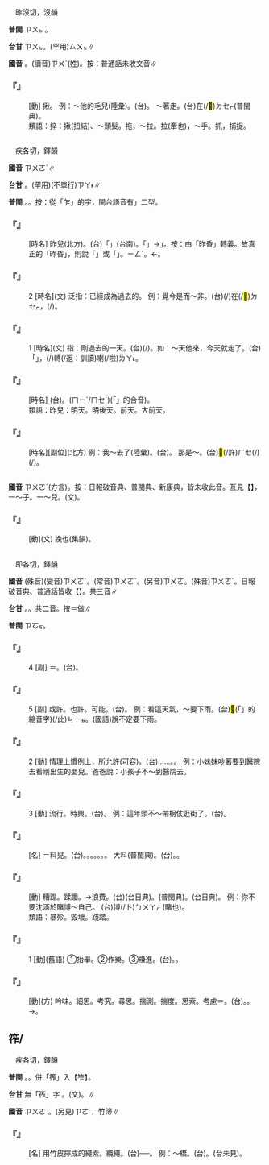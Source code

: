 
=={{ruby|捽|ㄗㄨㄛˊ}}==

　昨沒切，沒韻

'''普閩''' <rt>ㄗㄨㆵ ͘</rt>。

'''台甘''' <rt>ㄗㄨㆵ</rt>。(罕用)<rt>ㄙㄨㆵ</rt>∥

'''國音''' {{ruby|(語)|ㄗㄨㄛˊ}}。(讀音)<rt>ㄗㄨˊ</rt>{{ruby|。|ㄗㄜˊ}}(姓){{ruby|。|ㄘㄟˋ }}。按：普通話未收文音∥

    

==='''『{{ruby|捽|ㄗㄨㄛˊ}}』'''===
: [動] 揪。 例：～他的毛兒(陸彙)。(台){{ruby|<mark>&#xffca6;</mark>|ㄎㄧㄨˋ/ㄘㄨㄚㆷ}}{{ruby|伊|ㄧ}}{{ruby|丌|ㆤ}}{{ruby|頭|ㄊㄠˊ}}{{ruby|毛|ㄇㆦ/ㄇㆭˊ}}。 ～著走。(台){{ruby|<mark>&#xffca6;</mark>|ㄎㄧㄨˋ}}在(/<mark>&#xf9549;</mark>)<rt>ㄉㆤㆷ</rt>{{ruby|行|ㄍㄧㆩˊ}}(普閩典)。
:類語：捽：揪(扭結)、～頭髮。拖，～拉。拉(牽也)，～手。抓，捕捉。
:
    

=={{ruby|昨|ㄗㄨㄛˊ}}==

　疾各切，鐸韻

'''國音''' <rt>ㄗㄨㄛˊ</rt>∥

'''台甘''' {{ruby|(文)|ㄗㆦㆶ ͘}}。{{ruby|(語)|ㄗㄜㆷ ͘}}(罕用)(不單行)<rt>ㄗㄚ˫</rt>∥

'''普閩''' {{ruby|(文)|ㄗㆦㆶ ͘}}。{{ruby|(白)|ㄗㄚㆷ ͘}}{{ruby|、|ㄗㄚ˫}}{{ruby|、|ㄗㄜㆷ ͘}}。按：從「乍」的字，閩台語音有{{ruby|「|ㄗㄚ}}{{ruby|、|ㄗㄜㆷ}}」二型。

    

==='''『{{ruby|昨|ㄗㄨㄛˊ}}{{ruby|天|ㄊㄧㄢ}}』'''===
: [時名] 昨兒(北方)。(台){{ruby|昨|ㄗㄚ˫}}「{{ruby|下|ㆤ˫}}」{{ruby|日|ㆢㄧㆵ ͘/ㄌㄧㆵ ͘}}(台南)。「{{ruby|昨|ㄗㄚ˫}}{{ruby|昏|ㄏㆭ}}」→{{ruby|「|ㄗㄤˊ}}」。按：由「昨昏」轉義。故真正的「昨昏」，則說「{{ruby|昨|ㄗㄚ˫}}{{ruby|下|ㆤ˫}}{{ruby|昏|ㄏㆭ}}」或「{{ruby|昨|ㄗㄚ˫}}{{ruby|昏|ㄏㆭ}}{{ruby|暗|ㆰ˪}}」。{{ruby|→|ㄗㄤˊ}}<rt>ㄧㄥˊ</rt>。←{{ruby|昨|ㄗㄚ˫}}{{ruby|下|ㆤ˫}}{{ruby|昏|ㄏㆭ}}。
    

==='''『{{ruby|昨|ㄗㄨㄛˊ}}』'''===
:2  [時名](文) 泛指：已經成為過去的。 例：覺今是而～非。(台){{ruby|覺|ㄍㄚㆶ}}{{ruby|悟|ㆣㆦ˫}}(/{{ruby|醒|ㄑㆪˋ/ㄘㆥˋ}}{{ruby|悟|ㆣㆦ˫}}){{ruby|現|ㄏㄧㄢ˪}}{{ruby|在|ㄗㄞ˫}}在(/<mark>&#xf9549;</mark>)<rt>ㄉㆤㆷ</rt>{{ruby|做|ㄗㄨㆤ˪/ㄗㄜ˪}}{{ruby|丌|ㆤ}}{{ruby|較|ㄎㄚㆷ}}{{ruby|著|ㄉㄧㄜㆷ ͘}}，{{ruby|以|ㄧˋ}}{{ruby|前|ㄐㄧㄥˊ}}{{ruby|所|ㄙㆦˋ}}{{ruby|做|ㄗㄜ˪/ㄗㄨㆤ˪}}(/{{ruby|經|ㄍㄧㄥ}}{{ruby|驗|ㆣㄧㆰ˫}}){{ruby|丌|ㆤ}}{{ruby|攏|ㄌㆲˋ}}{{ruby|錯|ㄘㄜ˪}}。
    

==='''『{{ruby|昨|ㄗㄨㄛˊ}}』'''===
:1  [時名](文) 指：剛過去的一天。(台){{ruby|昨|ㄗㄚ˫}}{{ruby|日|ㆢㄧㆵ ͘/ㄌㄧㆵ ͘}}(/{{ruby|前|ㄐㄧㄢˊ/ㄐㄧㄥˊ}}{{ruby|一|ㄐㄧㆵ ͘}}{{ruby|日|ㆢㄧㆵ ͘/ㄌㄧㆵ ͘}})。如：～天他來，今天就走了。(台){{ruby|伊|ㄧ}}{{ruby|昨|ㄗㄚ˫}}「{{ruby|下|ㆤ˫}}」{{ruby|日|ㆢㄧㆵ ͘/ㄌㄧㆵ ͘}}{{ruby|來|ㄌㄞˊ}}，{{ruby|今|ㄍㄧㄣ}}{{ruby|仔|ㄚ}}{{ruby|日|ㆢㄧㆵ ͘/ㄌㄧㆵ ͘}}{{ruby|著|ㄉㄧㄜㆷ}}(/{{ruby|都|ㄉㄜ˫}})轉(/返：訓讀){{ruby|·|ㄉㆭˋ}}{{ruby|去|·ㄎㄧ˪}}喇(/啦)<rt>ㄌㄚ˪</rt>。
    

==='''『{{ruby|昨|ㄗㄨㄛˊ}}{{ruby|兒|ㄦ}}{{ruby|晚|ㄨㄢˇ}}{{ruby|上|·ㄕㄤˋ}}』'''===
: [時名] (台){{ruby|昨|ㄗㄚ˫}}{{ruby|昏|ㄏㆭ}}{{ruby|暗|ㆰ˪}}{{ruby|頭|ㄊㄠˊ}}{{ruby|仔|ㄚ}}。{{ruby|昨|ㄗㄚ˫}}{{ruby|昏|ㄏㆭ}}{{ruby|暝|ㄇㄧˊ/ㄇㆤˊ}}({{ruby|→|ㄗㄤˊ}}<rt>ㄇㄧˊ/ㄇㆤˊ</rt>)(「{{ruby|昨|ㄗㄚ˫}}{{ruby|昏|ㄏㆭ}}{{ruby|暝|ㄇㄧˊ/ㄇㆤˊ}}」的合音)。
:類語：昨兒：明天。明後天。前天。大前天。
:
    

==='''『{{ruby|昨|ㄗㄨㄛˊ}}{{ruby|兒|ㄦ}}』'''===
: [時名][副位](北方) 例：我～去了(陸彙)。(台){{ruby|我|ㆣㄨㄚˋ}}{{ruby|昨|ㄗㄚ˫}}{{ruby|昏|ㄏㆭ}}{{ruby|有|ㄨ˫}}{{ruby|去|ㄎㄧ˪}}。 那是～。(台)<mark>&#xf9dd4;</mark>(/許)<rt>ㄏㆤ</rt>{{ruby|是|ㄒㄧ˫}}{{ruby|昨|ㄗㄚ˫}}{{ruby|丌|ㆤ}}{{ruby|日|ㆢㄧㆵ ͘/ㄌㄧㆵ ͘}}{{ruby|丌|ㆤ}}{{ruby|載|ㄉㄞ˫}}(/{{ruby|戴|ㄉㄞ˪}}){{ruby|事|ㄐㄧ˪}}(/{{ruby|事|ㄉㄞ˫}}{{ruby|情|ㄐㄧ˪}})。
    

=={{ruby|撮|ㄗㄨㄛˊ}}==



'''國音''' <rt>ㄗㄨㄛˊ</rt>(方言)。按：日報破音典、普閩典、新康典，皆未收此音。互見【{{ruby|撮|ㄗㄨㄛˇ}}】，一～子。一～兒。{{ruby|撮|ㄘㄨㄛ}}{{ruby|(語)|ㄘㄨㄛˋ}}(文)。

    

==='''『{{ruby|撮|ㄗㄨㄛˊ}}』'''===
: [動](文) 挽也(集韻)。
    

=={{ruby|作|ㄗㄨㄛˊ}}==

　即各切，鐸韻

'''國音''' (殊音)(變音)<rt>ㄗㄨㄛˊ</rt>。(常音)<rt>ㄗㄨㄛˋ</rt>。(另音)<rt>ㄗㄨㄛ</rt>。(殊音)<rt>ㄗㄨㄛˊ</rt>。日報破音典、普通話皆收【{{ruby|作|ㄗㄨㄛˋ}}{{ruby|、|ㄗㄨㄛ}}{{ruby|、|ㄗㄨㄛˊ}}】。共三音∥

'''台甘''' {{ruby|(文)|ㄗㆦㆶ}}。{{ruby|(語)|ㄗㄜㆷ}}。共二音。按{{ruby|：|ㄗㄜ˪}}＝做∥

'''普閩''' <rt>ㄗㆦㆶ</rt>。

    

==='''『{{ruby|作|ㄗㄨㄛˊ}}{{ruby|興|·ㄒㄧㄥˋ}}』'''===
:4  [副] ＝{{ruby|索|ㄙㄨㄛˇ}}{{ruby|興|·ㄒㄧㄥˋ}}。(台){{ruby|印|ㄧㄣ˪}}{{ruby|信|ㄒㄧㄣˋ}}。
    

==='''『{{ruby|作|ㄗㄨㄛˊ}}{{ruby|興|·ㄒㄧㄥˋ}}』'''===
:5  [副] 或許。也許。可能。(台){{ruby|或|ㄧㄚㆷ ͘}}{{ruby|者|ㄐㄧㄚ˪}}。 例：看這天氣，～要下雨。(台){{ruby|看|ㄎㄨㆩ˪}}<mark>&#xffb50;</mark>(「{{ruby|此|ㄐㄧˋ}}{{ruby|一|ㄐㄧㆵ ͘}}」的縮音字)(/此)<rt>ㄐㄧㆵ</rt>{{ruby|號|ㄏㄜ˫}}{{ruby|天|ㄊㆪ}}{{ruby|氣|ㄎㄧ˪}}{{ruby|無|ㆠㄜˊ}}{{ruby|定|ㄉㄧㆩ˫}}{{ruby|著|ㄉㄧㄜㆷ ͘}}{{ruby|會|ㄨㆤ˫/ㆤ˫}}{{ruby|落|ㄌㄜㆷ ͘}}{{ruby|雨|ㄏㆦ˫}}。(國語)說不定要下雨。
    

==='''『{{ruby|作|ㄗㄨㄛˊ}}{{ruby|興|·ㄒㄧㄥˋ}}』'''===
:2  [動] 情理上慣例上，所允許(可容)。(台){{ruby|會|ㄨㆤ˫/ㆤ˫}}{{ruby|用|ㄧㆲ˫/ㄧㄥ˫}}{{ruby|得|ㄉㄧㆵ}}……。{{ruby|會|ㄨㆤ˫/ㆤ˫}}{{ruby|使|ㄙㄞˋ}}{{ruby|得|ㄉㄧㆵ}}。 例：小妹妹吵著要到醫院去看剛出生的嬰兒。爸爸說：小孩子不～到醫院去。
    

==='''『{{ruby|作|ㄗㄨㄛˊ}}{{ruby|興|·ㄒㄧㄥˋ}}』'''===
:3  [動] 流行。時興。(台){{ruby|時|ㄒㄧˊ}}{{ruby|行|ㄍㄧㆩˊ}}。 例：這年頭不～帶枴仗逛街了。(台){{ruby|近|ㄍㄨㄣ˫/ㄍㄧㄣ˫}}{{ruby|來|ㄌㄞˊ}}{{ruby|無|ㆠㄜˊ}}{{ruby|時|ㄒㄧˊ}}{{ruby|行|ㄍㄧㆩˊ}}{{ruby|<mark>&#xffb58;</mark>|ㆣㄧㄚㆷ}}{{ruby|枴|ㄍㄨㄞˋ}}{{ruby|仔|ㄚ}}{{ruby|遊|ㄧㄨˊ}}{{ruby|街|ㄍㄨㆤ/ㄍㆤ}}。
    

==='''『{{ruby|作|ㄗㄨㄛˊ}}{{ruby|料|ㄌㄧㄠˋ}}{{ruby|兒|ㄦ}}』'''===
: [名] ＝{{ruby|佐|ㄗㄨㄛˇ}}料兒。(台){{ruby|調|ㄉㄧㄠˊ}}{{ruby|和|ㄏㄜ˫}}{{ruby|滋|ㄗㄨ}}{{ruby|味|ㆠㄧ˫}}{{ruby|丌|ㆤ}}{{ruby|油|ㄧㄨˊ}}。{{ruby|鹽|ㄧㆰˊ}}。{{ruby|醬|ㄐㄧㆧ˪/ㄐㄧㆫ˪}}。{{ruby|醋|ㄘㆦ˪}}。{{ruby|蔥|ㄘㄤ}}。{{ruby|薑|ㄍㄧㆧ/ㄍㄧㆫ}}。{{ruby|花|ㄏㄨㆤ}}{{ruby|椒|ㄐㄧㄜ}}。 大料(普閩典)。(台){{ruby|作|ㄗㄜ˪}}{{ruby|料|ㄌㄧㄠ˫}}。{{ruby|配|ㄆㄨㆤ˪}}{{ruby|頭|ㄊㄠˊ}}。
    

==='''『{{ruby|作|ㄗㄨㄛˊ}}{{ruby|踐|ㄐㄧㄢˋ}}』'''===
: [動] 糟蹋。蹂躪。→浪費。(台){{ruby|糟|ㄗㆤ˪}}{{ruby|←|ㄗㆤㆷ}}{{ruby|蹋|ㄊㄨㄚㆷ}}(台日典)。{{ruby|仄|ㄗㆤㆷ}}{{ruby|脫|ㄊㄨㄚㆷ}}(普閩典)。{{ruby|蹧|ㄗㄠ}}{{ruby|躂|ㄊㄚㆵ}}(台日典)。 例：你不要沈湎於賭博～自己。 (台){{ruby|汝|ㄌㄧˋ}}{{ruby|不|ㆬ˫}}{{ruby|通|ㄊㄤ}}{{ruby|荒|ㄏㆲ}}博(/卜)<rt>ㄅㄨㄚㆷ ͘</rt>{{ruby|局|ㄍㄧㄠˋ}}(賭也){{ruby|自|ㄗㄨ˫}}{{ruby|暴|ㄅㄜ˫/ㄅㆦ˫}}{{ruby|自|ㄗㄨ˫}}{{ruby|棄|ㄎㄧ˪}}。
:類語：暴殄。毀壞。踐踏。
:
    

==='''『{{ruby|作|ㄗㄨㄛˊ}}{{ruby|興|·ㄒㄧㄥˋ}}』'''===
:1  [動](舊語) ①抬舉。②作樂。③賺進。(台){{ruby|抬|ㄉㄞˊ}}{{ruby|舉|ㄍㄨˋ/ㄍㄧˋ}}。{{ruby|作|ㄗㆦㆶ}}{{ruby|樂|ㄌㆦㆶ ͘}}。
    

==='''『{{ruby|作|ㄗㄨㄛˊ}}{{ruby|摩|ㄇㄛˊ}}』'''===
: [動](方) 吟味。細思。考究。尋思。揣測。揣度。思索。考慮＝{{ruby|琢|ㄓㄨㄛˊ}}{{ruby|→|ㄗㄨㄛˊ}}{{ruby|磨|·ㄇㄛˊ}}。(台){{ruby|詳|ㄒㄧㆲˊ}}{{ruby|細|ㄙㄨㆤ˪/ㄙㆤ˪}}{{ruby|想|ㄒㄧㆧ˫/ㄒㄧㆫ˫}}。{{ruby|想|ㄒㄧㆧ˫/ㄒㄧㆫ˫}}{{ruby|較|ㄎㄚㆷ}}{{ruby|周|ㄐㄧㄨ}}{{ruby|到|ㄉㄜ˪}}。→{{ruby|考|ㄎㄜˋ}}{{ruby|慮|ㄌㄧ˫/ㄌㄨ˫}}。
    

==筰/{{ruby|笮|ㄗㄨㄛˊ}}==

　疾各切，鐸韻

'''普閩''' {{ruby|(文)|ㄗㆦㆶ ͘}}。{{ruby|(白)|ㄗㄚㆷ ͘}}。併「筰」入【笮】。

'''台甘''' 無「筰」字 。(文){{ruby|笮|ㄐㄧㆤㆶ}}{{ruby|、|ㄗㄚ˪}}。{{ruby|(語)|ㄉㆤ˪}}∥

'''國音''' <rt>ㄗㄨㄛˊ</rt>。(另見)<rt>ㄗㄜˊ</rt>，竹簿∥

    

==='''『{{ruby|筰|ㄗㄨㄛˊ}}』'''===
: [名] 用竹皮擰成的繩索。纜繩。(台){{ruby|用|ㄧㆲ˫/ㄧㄥ˫}}{{ruby|竹|ㄉㄧㆤㆶ}}{{ruby|篾|ㆠㄧㆷ ͘}}{{ruby|仔|ㄚ}}{{ruby|絞|ㄍㄚˋ}}{{ruby|起|·ㄎㄧˋ}}{{ruby|來|·ㄌㄞˊ}}{{ruby|丌|ㆤ}}{{ruby|索|ㄙㄜㆷ}}{{ruby|仔|ㄚ}}──{{ruby|竹|ㄉㄧㆤㆶ}}{{ruby|索|ㄙㄜㆷ}}。 例：～橋。(台){{ruby|用|ㄧㄥ˫/ㄧㆲ˫}}{{ruby|絞|ㄍㄚˋ}}{{ruby|竹|ㄉㄧㆤㆶ}}{{ruby|索|ㄙㄜㆷ}}{{ruby|做|ㄗㄨㆤ˪/ㄗㄜ˪}}{{ruby|丌|ㆤ}}{{ruby|橋|ㄍㄧㄜˊ}}。{{ruby|竹|ㄉㄧㆤㆶ}}{{ruby|索|ㄙㄜㆷ}}{{ruby|橋|ㄍㄧㄜˊ}}(台未見)。
    
